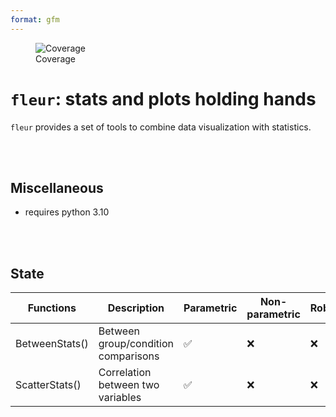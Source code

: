 ```yaml
---
format: gfm
---
```


<!-- Automatically generated, uses README.qmd to modify README.md -->

![Coverage](coverage-badge.svg)


# `fleur`: stats and plots holding hands

`fleur` provides a set of tools to combine data visualization with statistics.

<br><br>

## Miscellaneous

- requires python 3.10

<br><br>

## State

| Functions      | Description                         | Parametric | Non-parametric | Robust | Bayesian |
| -------------- | ----------------------------------- | ---------- | -------------- | ------ | -------- |
| BetweenStats() | Between group/condition comparisons | ✅         | ❌             | ❌     | ❌       |
| ScatterStats() | Correlation between two variables   | ✅         | ❌             | ❌     | ❌       |
